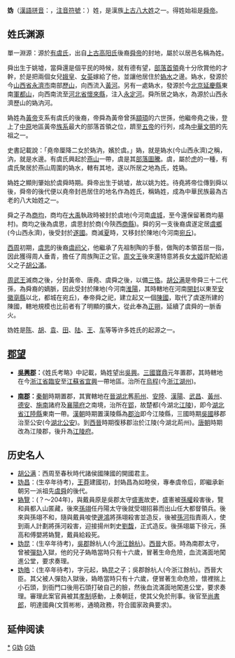 {{姓氏
|姓氏=妫
|繁體=媯
|簡體=妫
|拼音=Guī
|注音={{lang|la|ㄍㄨㄟ}}
|中国大陆=Gui
|台湾=國語：Gui<br />闽南语：Gui
|香港=Gwai
|澳门=
|日本=
|新加坡=
|马来西亚=
|越南=Quy
|韩国=
|反切=
|同音字=
|堂号=
|郡望=媯水
}}
'''妫'''（[[漢語拼音|漢語拼音]]：{{lang|la|guī}}，[[注音符號|注音符號]]：{{lang|la|ㄍㄨㄟ}}）姓，是漢族[[上古八大姓|上古八大姓]]之一。得姓始祖是[[舜帝|舜帝]]。

== 姓氏渊源 ==
單一淵源：源於[[有虞氏|有虞氏]]，出自[[上古|上古]][[高阳氏|高阳氏]]後裔[[舜帝|舜帝]]的封地，屬於以居邑名稱為姓。

舜出生于姚墟，當舜還是個平民的時候，就有德有望，[[部落|部落]][[首領|首領]]堯十分欣賞他的才幹，於是把兩個女兒[[娥皇|娥皇]]、[[女英|女英]]嫁給了他，並讓他居住於[[媯水|媯水]]之邊。媯水，發源於今[[山西省|山西省]][[永濟市|永濟市]]南部[[歷山|歷山]]，向西流入[[黃河|黃河]]。另有一處媯水，發源於今[[北京|北京]][[延慶縣|延慶縣]]東南[[軍都山|軍都山]]，向西南流至[[河北省|河北省]][[懷來縣|懷來縣]]，注入[[永定河|永定河]]。舜所居之媯水，為源於山西永濟歷山的媯汭河。

媯姓為[[黃帝|黃帝]]支系有虞氏的後裔，帝舜為黃帝曾孫[[顓頊|顓頊]]的六世孫，他繼帝堯之後，登上了[[中原|中原]]地區黃帝[[族系|族系]]最大的部落首領之位，躋至[[五帝|五帝]]的行列，成為[[中華文明|中華文明]]的先祖之一。

史書記載說：「堯帝厘降二女於媯汭，嬪於虞。」媯，就是媯水(今山西永濟)之稱，汭，就是水邊。有虞氏興起於[[燕山|燕山]]一帶，虞是其[[部落|部落]][[圖騰|圖騰]]。虞，屬於[[虎|虎]]的一種，有虞氏聚居於燕山周圍的媯水，轄有其地，遂以所居之地為氏，姓媯。

媯姓之顯則肇始於虞舜時期。舜帝出生于姚墟，故以姚为姓。待堯將帝位傳到舜以後，舜帝的後代便以堯帝封邑居住的地名作為姓氏，稱媯姓，成為中華民族最為古老的八大始姓之一。

舜之子為[[商均|商均]]，商均在[[大禹|大禹]]執政時被封於虞地(今河南[[虞城|虞城]]，至今還保留著商均墓村)。商均之後為虞思，虞思封於商(今陝西[[商縣|商縣]])。舜的另一支後裔虞遂定居[[虞鄉|虞鄉]](今山西永濟)，後受封於[[遂國|遂國]]。商滅[[夏|夏]]時，又移封於陳地(今河南[[宛丘|宛丘]])。

[[西周|西周]]初期，[[虞思|虞思]]的後裔[[虞阏父|虞阏父]]，他繼承了先祖制陶的手藝，做陶的本領首屈一指，因此獲得周人垂青，擔任了周族陶正之官。[[周文王|周文王]]後來還特意將長女[[太姬|太姬]]許配給遏父之子[[胡公滿|胡公滿]]。

[[周武王|周武王]]滅商之後，分封黃帝、唐堯、虞舜之後，以備[[三恪|三恪]]。[[胡公满|胡公满]]是帝舜三十二代孫，為舜裔的嫡脈，因此受封於陳地(今河南[[淮陽|淮陽]]，其時轄地在河南[[開封|開封]]以東至[[安徽|安徽]][[亳縣|亳縣]]以北，都城在宛丘)，奉帝舜之祀，建立起又一個[[陳國|陳國]]，取代了虞遂所建的陳國，轄地規模也比前者有了明顯的擴大，從此奉為[[正朔|正朔]]，延續了虞舜的一脈香火。

妫姓是[[陈姓|陈]]、[[胡姓|胡]]、[[袁姓|袁]]、[[田姓|田]]、[[陆姓|陆]]、[[王姓|王]]、[[车姓|车]]等等许多姓氏的起源之一。

== [[郡望|郡望]] == 
*'''[[吳興郡|吳興郡]]：'''《姓氏考略》中記載，媯姓望出[[吳興|吳興]]。[[三國|三國]][[寶鼎|寶鼎]]元年置郡，其時轄地在今[[浙江省|浙江省]][[臨安|臨安]]至[[江蘇省|江蘇省]][[宜興|宜興]]一帶地區。治所在[[烏程|烏程]](今[[浙江|浙江]][[湖州|湖州]])。

*'''[[南郡|南郡]]：'''[[秦朝|秦朝]]時期置郡，其實轄地在[[晉|晉]][[湖北|湖北]]舊[[荊州|荊州]]、[[安陸|安陸]]、[[漢陽|漢陽]]、[[武昌|武昌]]、[[黃州|黃州]]、[[德安|德安]]、[[施南|施南]]諸府及[[襄陽府|襄陽府]]之南境，治所在[[郢|郢]]，故楚都(今湖北[[江陵|江陵]])，即今[[湖北省|湖北省]][[江陸縣|江陸縣]]東南一帶。[[漢朝|漢朝]]時期置漢陵縣為[[郡治|郡治]]即今江陵縣，三國時期[[吳國|吳國]]移郡治至公安(今[[湖北|湖北]][[公安|公安]])。到[[西晉|西晉]]時期復移郡治於江陵(今湖北荊州)。[[唐朝|唐朝]]時期改為江陵郡，後升為[[江陵府|江陵府]]。
 
== 历史名人 ==
*[[胡公满|胡公满]]：西周至春秋時代諸侯國陳國的開國君主。
*[[妫昌|妫昌]]：(生卒年待考)，[[王莽|王莽]]建國初，封媯昌為如睦侯，專奉虞帝后，即繼承新朝另一派祖先[[虞舜|虞舜]]的後代。
*[[媯覽|媯覽]]：(？～204年)，與戴員原是吳郡太守[[盛憲|盛憲]]故吏，盛憲被[[孫權|孫權]]殺害後，覽和員都入山匿藏，後來[[孫翊|孫翊]]任丹陽太守後就受翊招募而出山任大都督領兵。後來與孫翊不和，隨與戴員唆使[[邊鴻|邊鴻]]將孫翊殺害並造反，後被[[孫河|孫河]]指責兩人，使到兩人計劃將孫河殺害，迎接揚州刺史[[劉馥|劉馥]]，正式造反。後孫翊屬下徐元，孫高和傅嬰將媯覽，戴員給殺死。
*[[妫昆|妫昆]]：(生卒年待考)，[[吳郡|吳郡]]餘杭人(今[[浙江|浙江]][[餘杭|餘杭]])。[[西晉|西晉]]大臣。時為南郡太守，曾被[[彈劾|彈劾]]入獄，他的兒子媯皓當時只有十六歲，冒著生命危險，血流滿面地闖進公堂，要求奏理。
*[[妫皓|妫皓]]：(生卒年待考)，字元起，媯昆之子；吳郡餘杭人(今浙江餘杭)。西晉大臣。其父被人彈劾入獄後，媯皓當時只有十六歲，便冒著生命危險，懷裡揣上小石頭，到衙門口後用石頭打破自己的臉，然後血流滿面地闖進公堂，要求奏理。審理此案官員被其[[孝制|孝制]]感動，上奏朝廷，使其父免於刑事。後官至[[尚書郎|尚書郎]]，明達國典(文質彬彬，通曉政務，符合國家政典要求)。

== 延伸阅读 ==
{{Wikisource further reading}}
[[Category:妫姓|*]]
[[Category:中國上古姓氏|G妫]]
[[Category:上古八大姓|G妫]]